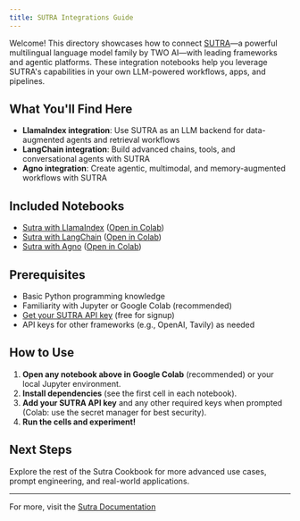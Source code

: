 ```yaml
---
title: SUTRA Integrations Guide
---
```


Welcome! This directory showcases how to connect [SUTRA](https://www.two.ai/sutra)—a powerful multilingual language model family by TWO AI—with leading frameworks and agentic platforms. These integration notebooks help you leverage SUTRA's capabilities in your own LLM-powered workflows, apps, and pipelines.

## What You'll Find Here

- **LlamaIndex integration**: Use SUTRA as an LLM backend for data-augmented agents and retrieval workflows
- **LangChain integration**: Build advanced chains, tools, and conversational agents with SUTRA
- **Agno integration**: Create agentic, multimodal, and memory-augmented workflows with SUTRA

## Included Notebooks

- [Sutra with LlamaIndex](sutra_with_llamaindex.ipynb) ([Open in Colab](https://colab.research.google.com/github/Shubhwithai/sutra-cookbook/blob/main/integrations/sutra_with_llamaindex.ipynb))
- [Sutra with LangChain](sutra_with_langchain.ipynb) ([Open in Colab](https://colab.research.google.com/github/Shubhwithai/sutra-cookbook/blob/main/integrations/sutra_with_langchain.ipynb))
- [Sutra with Agno](sutra_with_agno.ipynb) ([Open in Colab](https://colab.research.google.com/github/Shubhwithai/sutra-cookbook/blob/main/integrations/sutra_with_agno.ipynb))

## Prerequisites

- Basic Python programming knowledge
- Familiarity with Jupyter or Google Colab (recommended)
- [Get your SUTRA API key](https://www.two.ai/sutra/api) (free for signup)
- API keys for other frameworks (e.g., OpenAI, Tavily) as needed

## How to Use

1. **Open any notebook above in Google Colab** (recommended) or your local Jupyter environment.
2. **Install dependencies** (see the first cell in each notebook).
3. **Add your SUTRA API key** and any other required keys when prompted (Colab: use the secret manager for best security).
4. **Run the cells and experiment!**

## Next Steps

Explore the rest of the Sutra Cookbook for more advanced use cases, prompt engineering, and real-world applications.

---

For more, visit the [Sutra Documentation](https://docs.sutra.ai)
